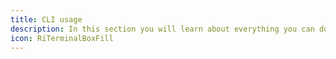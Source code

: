 ```yaml
---
title: CLI usage
description: In this section you will learn about everything you can do with the Sheriff CLI.
icon: RiTerminalBoxFill
---
```



<Cards>
  <Card
    href="/docs/cli-usage/get-started"
    title="Get started"
    description="How to use the Sheriff CLI."
  />
  <Card
    href="/docs/cli-usage/commands-reference"
    title="Commands reference"
    description="🗺️ All the CLI commands."
   />
</Cards>